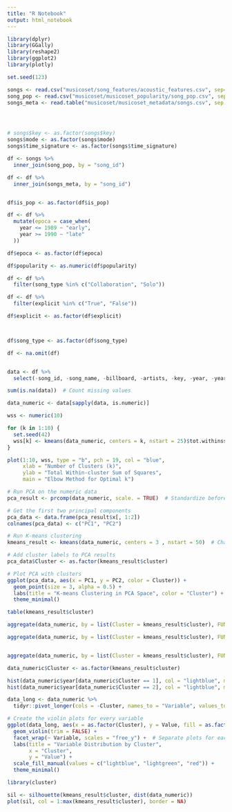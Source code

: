 ```yaml
---
title: "R Notebook"
output: html_notebook
---
```


```r
library(dplyr)
library(GGally)
library(reshape2)
library(ggplot2)
library(plotly)

set.seed(123)

songs <- read.csv("musicoset/song_features/acoustic_features.csv", sep="")
song_pop <- read.csv("musicoset/musicoset_popularity/song_pop.csv", sep="")
songs_meta <- read.table("musicoset/musicoset_metadata/songs.csv", sep = "\t", header = TRUE, fill = TRUE)




# songs$key <- as.factor(songs$key)
songs$mode <- as.factor(songs$mode)
songs$time_signature <- as.factor(songs$time_signature)

df <- songs %>%
  inner_join(song_pop, by = "song_id")

df <- df %>%
  inner_join(songs_meta, by = "song_id")


df$is_pop <- as.factor(df$is_pop)

df <- df %>%
  mutate(epoca = case_when(
    year <= 1989 ~ "early",
    year >= 1990 ~ "late"
  )) 

df$epoca <- as.factor(df$epoca)

df$popularity <- as.numeric(df$popularity)

df <- df %>% 
  filter(song_type %in% c("Collaboration", "Solo"))

df <- df %>% 
  filter(explicit %in% c("True", "False"))

df$explicit <- as.factor(df$explicit)



df$song_type <- as.factor(df$song_type)

df <- na.omit(df)


data <- df %>%
  select(-song_id, -song_name, -billboard, -artists, -key, -year, -year_end_score)
```
```r
sum(is.na(data))  # Count missing values

```
```r
data_numeric <- data[sapply(data, is.numeric)]

```



```r
wss <- numeric(10)

for (k in 1:10) {
  set.seed(42)
  wss[k] <- kmeans(data_numeric, centers = k, nstart = 25)$tot.withinss
}

plot(1:10, wss, type = "b", pch = 19, col = "blue",
     xlab = "Number of Clusters (k)",
     ylab = "Total Within-cluster Sum of Squares",
     main = "Elbow Method for Optimal k")


```
```r

# Run PCA on the numeric data
pca_result <- prcomp(data_numeric, scale. = TRUE)  # Standardize before PCA

# Get the first two principal components
pca_data <- data.frame(pca_result$x[, 1:2])  
colnames(pca_data) <- c("PC1", "PC2")

# Run K-means clustering
kmeans_result <- kmeans(data_numeric, centers = 3 , nstart = 50)  # Change k as needed

# Add cluster labels to PCA results
pca_data$Cluster <- as.factor(kmeans_result$cluster)

# Plot PCA with clusters
ggplot(pca_data, aes(x = PC1, y = PC2, color = Cluster)) +
  geom_point(size = 3, alpha = 0.5) +
  labs(title = "K-means Clustering in PCA Space", color = "Cluster") +
  theme_minimal()

```

```r
table(kmeans_result$cluster)

```


```r
aggregate(data_numeric, by = list(Cluster = kmeans_result$cluster), FUN = mean)

aggregate(data_numeric, by = list(Cluster = kmeans_result$cluster), FUN = sd)


aggregate(data_numeric, by = list(Cluster = kmeans_result$cluster), FUN = median)


```
```r
data_numeric$Cluster <- as.factor(kmeans_result$cluster)

hist(data_numeric$year[data_numeric$Cluster == 1], col = "lightblue", main = "Year Distribution in Cluster 1")
hist(data_numeric$year[data_numeric$Cluster == 2], col = "lightblue", main = "Year Distribution in Cluster 2")


```
```r
data_long <- data_numeric %>%
  tidyr::pivot_longer(cols = -Cluster, names_to = "Variable", values_to = "Value")

# Create the violin plots for every variable
ggplot(data_long, aes(x = as.factor(Cluster), y = Value, fill = as.factor(Cluster))) +
  geom_violin(trim = FALSE) +
  facet_wrap(~ Variable, scales = "free_y") +  # Separate plots for each variable
  labs(title = "Variable Distribution by Cluster", 
       x = "Cluster", 
       y = "Value") +
  scale_fill_manual(values = c("lightblue", "lightgreen", "red")) +
  theme_minimal()
```


```r
library(cluster)

sil <- silhouette(kmeans_result$cluster, dist(data_numeric))
plot(sil, col = 1:max(kmeans_result$cluster), border = NA)

```






